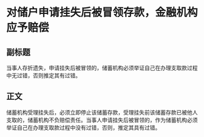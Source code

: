 # 对储户申请挂失后被冒领存款，金融机构应予赔偿
## 副标题
当事人存折遗失，申请挂失后被冒领的，储蓄机构必须举证自己在办理支取款过程中无过错，否则推定其有过错。
## 正文
储蓄机构受理挂失后，必须立即停止该储蓄存款，受理挂失前该储蓄存款已被他人支取的，储蓄机构不负赔偿责任。当事人申请挂失后被冒领的，作为储蓄机构必须举证自己在办理支取款过程中没有过错，否则，推定其具有过错。